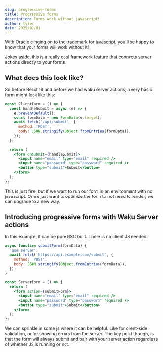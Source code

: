 ```yaml
---
slug: progressive-forms
title: Progressive forms
description: Forms work without javascript!
author: tyler
date: 2025/02/01
---
```


With Oracle clinging on to the trademark for [javascript](https://javascript.tm/), you'll be happy to know that your forms will work without it!

Jokes aside, this is a really cool framework feature that connects server actions directly to your forms.

## What does this look like?

So before React 19 and before we had waku server actions, a very basic form might look like this:

```jsx
const ClientForm = () => {
  const handleSubmit = async (e) => {
    e.preventDefault();
    const formData = new FormData(e.target);
    await fetch('/api/submit', {
      method: 'POST',
      body: JSON.stringify(Object.fromEntries(formData)),
    });
  };

  return (
    <form onSubmit={handleSubmit}>
      <input name="email" type="email" required />
      <input name="password" type="password" required />
      <button type="submit">Submit</button>
    </form>
  );
};
```

This is just fine, but if we want to run our form in an environment with no javascript. Or we just want to optimize the form to not need to render, we can upgrade to a new way.

## Introducing progressive forms with Waku Server actions

In this example, it can be pure RSC built. There is no client JS needed.

```jsx
async function submitForm(formData) {
  'use server';
  await fetch('https://api.example.com/submit', {
    method: 'POST',
    body: JSON.stringify(Object.fromEntries(formData)),
  });
}

const ServerForm = () => {
  return (
    <form action={submitForm}>
      <input name="email" type="email" required />
      <input name="password" type="password" required />
      <button type="submit">Submit</button>
    </form>
  );
};
```

We can sprinkle in some js where it can be helpful. Like for client-side validation, or for showing errors from the server. The key point though, is that the form will always submit and pair with your server action regardless of whether JS is running or not.
